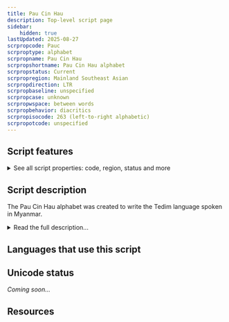 ```yaml
---
title: Pau Cin Hau
description: Top-level script page
sidebar:
    hidden: true
lastUpdated: 2025-08-27
scrpropcode: Pauc
scrproptype: alphabet
scrpropname: Pau Cin Hau
scrpropshortname: Pau Cin Hau alphabet
scrpropstatus: Current
scrpropregion: Mainland Southeast Asian
scrpropdirection: LTR
scrpropbaseline: unspecified
scrpropcase: unknown
scrpropwspace: between words
scrpropbehavior: diacritics
scrpropisocode: 263 (left-to-right alphabetic)
scrpropotcode: unspecified
---
```



## Script features

<details>
<summary> See all script properties: code, region, status and more</summary>
<ScriptInfo />
</details>

## Script description

The Pau Cin Hau alphabet was created to write the Tedim language spoken in Myanmar.

<details>
<summary>Read the full description...</summary>Specifically, it was created to convey the teachings of Pau Cin Hau, a Tedim speaker who founded the Laipian religion. According to Pau Cin Hau, he had a dream in 1902 in which a logographic script (later named [Pau Cin Hau Logographs](/scrlang/script-qa14)) was revealed to him. The logographic script was used until 1932, when it was revised and the character repertoire significantly reduced to produce the alphabet.

The alphabet was used to write both Laipian and, later, Christian literature. However, its close associations with the Laipian religion meant that its use diminished with the introduction of Christianity to the region, and the decline of Laipian.

The alphabet consists of fifty-seven characters: thirty-seven letters and twenty ‘tone’ marks. Some of the tone marks actually function as punctuation, and some represent the glottal stop, or glottal variants of tones. Some characters represent sounds which do not exist in Tedim but do exist in neighbouring languages, which suggests that the script may have been intended for wider use.

The Pau Cin Hau alphabet is written from left to right with spaces between words.
</details>

## Languages that use this script

<WsList script='Pauc' wsMax='5' />

## Unicode status

_Coming soon..._

## Resources

<ScriptResources detailSummary='seemore' />

